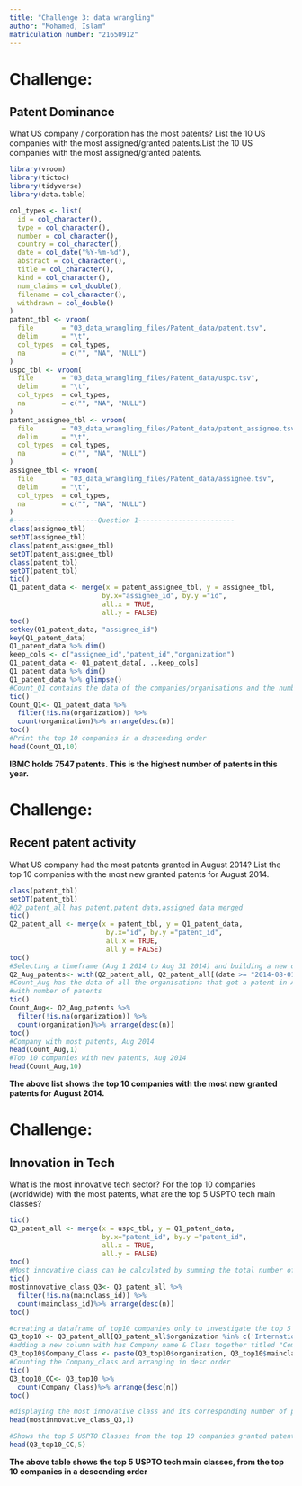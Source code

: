 ```yaml
---
title: "Challenge 3: data wrangling"
author: "Mohamed, Islam"
matriculation number: "21650912"
---
```

# Challenge: 
## Patent Dominance


What US company / corporation has the most patents? List the 10 US companies with the most assigned/granted patents.List the 10 US companies with the most assigned/granted patents.


```r
library(vroom)
library(tictoc)
library(tidyverse)
library(data.table)

col_types <- list(
  id = col_character(),
  type = col_character(),
  number = col_character(),
  country = col_character(),
  date = col_date("%Y-%m-%d"),
  abstract = col_character(),
  title = col_character(),
  kind = col_character(),
  num_claims = col_double(),
  filename = col_character(),
  withdrawn = col_double()
)
patent_tbl <- vroom(
  file       = "03_data_wrangling_files/Patent_data/patent.tsv", 
  delim      = "\t", 
  col_types  = col_types,
  na         = c("", "NA", "NULL")
)
uspc_tbl <- vroom(
  file       = "03_data_wrangling_files/Patent_data/uspc.tsv", 
  delim      = "\t", 
  col_types  = col_types,
  na         = c("", "NA", "NULL")
)
patent_assignee_tbl <- vroom(
  file       = "03_data_wrangling_files/Patent_data/patent_assignee.tsv", 
  delim      = "\t", 
  col_types  = col_types,
  na         = c("", "NA", "NULL")
)
assignee_tbl <- vroom(
  file       = "03_data_wrangling_files/Patent_data/assignee.tsv", 
  delim      = "\t", 
  col_types  = col_types,
  na         = c("", "NA", "NULL")
)
#---------------------Question 1------------------------
class(assignee_tbl)
setDT(assignee_tbl)
class(patent_assignee_tbl)
setDT(patent_assignee_tbl)
class(patent_tbl)
setDT(patent_tbl)
tic()
Q1_patent_data <- merge(x = patent_assignee_tbl, y = assignee_tbl, 
                       by.x="assignee_id", by.y ="id",
                       all.x = TRUE, 
                       all.y = FALSE)
toc()
setkey(Q1_patent_data, "assignee_id")
key(Q1_patent_data)
Q1_patent_data %>% dim()
keep_cols <- c("assignee_id","patent_id","organization")
Q1_patent_data <- Q1_patent_data[, ..keep_cols]
Q1_patent_data %>% dim()
Q1_patent_data %>% glimpse()
#Count_Q1 contains the data of the companies/organisations and the number of patents they hold in descending order
tic()
Count_Q1<- Q1_patent_data %>%
  filter(!is.na(organization)) %>%
  count(organization)%>% arrange(desc(n))
toc()
#Print the top 10 companies in a descending order
head(Count_Q1,10)
```

**IBMC holds 7547 patents. This is the highest number of patents in this year.**

# Challenge: 
## Recent patent activity

What US company had the most patents granted in August 2014? List the top 10 companies with the most new granted patents for August 2014.

```r
class(patent_tbl)
setDT(patent_tbl)
#Q2_patent_all has patent,patent data,assigned data merged
tic()
Q2_patent_all <- merge(x = patent_tbl, y = Q1_patent_data, 
                        by.x="id", by.y ="patent_id",
                        all.x = TRUE, 
                        all.y = FALSE)
toc()
#Selecting a timeframe (Aug 1 2014 to Aug 31 2014) and building a new data frame Q2_Aug_patents
Q2_Aug_patents<- with(Q2_patent_all, Q2_patent_all[(date >= "2014-08-01" & date <= "2014-08-31") ])
#Count_Aug has the data of all the organisations that got a patent in Aug 2014 in desc order 
#with number of patents
tic()
Count_Aug<- Q2_Aug_patents %>%
  filter(!is.na(organization)) %>%
  count(organization)%>% arrange(desc(n))
toc()
#Company with most patents, Aug 2014
head(Count_Aug,1)
#Top 10 companies with new patents, Aug 2014
head(Count_Aug,10)
```
**The above list shows the top 10 companies with the most new granted patents for August 2014.**

# Challenge: 
## Innovation in Tech

What is the most innovative tech sector? For the top 10 companies (worldwide) with the most patents, what are the top 5 USPTO tech main classes?

```r
tic()
Q3_patent_all <- merge(x = uspc_tbl, y = Q1_patent_data, 
                       by.x="patent_id", by.y ="patent_id",
                       all.x = TRUE, 
                       all.y = FALSE)
toc()
#Most innovative class can be calculated by summing the total number of patents for each class
tic()
mostinnovative_class_Q3<- Q3_patent_all %>%
  filter(!is.na(mainclass_id)) %>%
  count(mainclass_id)%>% arrange(desc(n))
toc()

#creating a dataframe of top10 companies only to investigate the top 5 USPTO
Q3_top10 <- Q3_patent_all[Q3_patent_all$organization %in% c('International Business Machines Corporation','Samsung Electronics Co., Ltd.','Canon Kabushiki Kaisha','Sony Corporation','Microsoft Corporation','Google Inc.','Kabushiki Kaisha Toshiba','QUALCOMM Incorporated','LG Electronics Inc.','Panasonic Corporation'),]
#adding a new column with has Company name & Class together titled "Company_Class"
Q3_top10$Company_Class <- paste(Q3_top10$organization, Q3_top10$mainclass_id)
#Counting the Company_class and arranging in desc order
tic()
Q3_top10_CC<- Q3_top10 %>%
  count(Company_Class)%>% arrange(desc(n))
toc()

#displaying the most innovative class and its corresponding number of patents of that class
head(mostinnovative_class_Q3,1)

#Shows the top 5 USPTO Classes from the top 10 companies granted patents
head(Q3_top10_CC,5)
```

**The above table shows the top 5 USPTO tech main classes, from the top 10 companies in a descending order**
